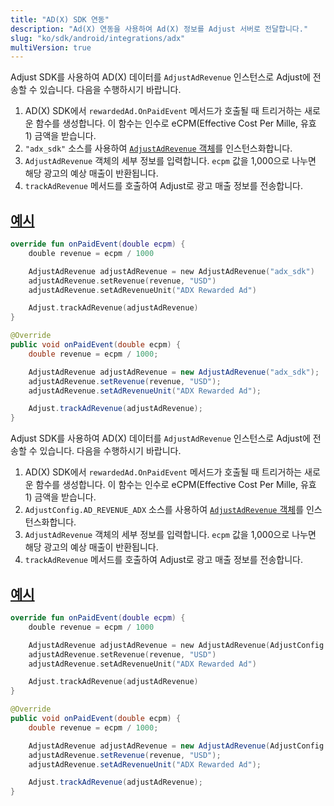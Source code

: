 ```yaml
---
title: "AD(X) SDK 연동"
description: "Ad(X) 연동을 사용하여 Ad(X) 정보를 Adjust 서버로 전달합니다."
slug: "ko/sdk/android/integrations/adx"
multiVersion: true
---
```


<SdkVersion version="v5">

Adjust SDK를 사용하여 AD\(X\) 데이터를 `AdjustAdRevenue` 인스턴스로 Adjust에 전송할 수 있습니다. 다음을 수행하시기 바랍니다.

1. AD\(X\) SDK에서 `rewardedAd.OnPaidEvent` 메서드가 호출될 때 트리거하는 새로운 함수를 생성합니다. 이 함수는 인수로 eCPM\(Effective Cost Per Mille, 유효 1\) 금액을 받습니다.
2. `"adx_sdk"` 소스를 사용하여 [`AdjustAdRevenue` 객체](/ko/sdk/android/features/ad-revenue)를 인스턴스화합니다.
3. `AdjustAdRevenue` 객체의 세부 정보를 입력합니다. `ecpm` 값을 1,000으로 나누면 해당 광고의 예상 매출이 반환됩니다.
4. `trackAdRevenue` 메서드를 호출하여 Adjust로 광고 매출 정보를 전송합니다.

## [예시](example)

<Tabs>
<Tab title="Kotlin">

```kotlin
override fun onPaidEvent(double ecpm) {
	double revenue = ecpm / 1000

	AdjustAdRevenue adjustAdRevenue = new AdjustAdRevenue("adx_sdk")
	adjustAdRevenue.setRevenue(revenue, "USD")
	adjustAdRevenue.setAdRevenueUnit("ADX Rewarded Ad")

	Adjust.trackAdRevenue(adjustAdRevenue)
}

```

</Tab>
<Tab title="Java">

```java
@Override
public void onPaidEvent(double ecpm) {
	double revenue = ecpm / 1000;

	AdjustAdRevenue adjustAdRevenue = new AdjustAdRevenue("adx_sdk");
	adjustAdRevenue.setRevenue(revenue, "USD");
	adjustAdRevenue.setAdRevenueUnit("ADX Rewarded Ad");

	Adjust.trackAdRevenue(adjustAdRevenue);
}
```

</Tab>
</Tabs>
</SdkVersion>
<SdkVersion version="v4">
<MinorVersion added="v4.36.0">

Adjust SDK를 사용하여 AD\(X\) 데이터를 `AdjustAdRevenue` 인스턴스로 Adjust에 전송할 수 있습니다. 다음을 수행하시기 바랍니다.

</MinorVersion>

1. AD\(X\) SDK에서 `rewardedAd.OnPaidEvent` 메서드가 호출될 때 트리거하는 새로운 함수를 생성합니다. 이 함수는 인수로 eCPM\(Effective Cost Per Mille, 유효 1\) 금액을 받습니다.
2. `AdjustConfig.AD_REVENUE_ADX` 소스를 사용하여 [`AdjustAdRevenue` 객체](/ko/sdk/android/features/ad-revenue)를 인스턴스화합니다.
3. `AdjustAdRevenue` 객체의 세부 정보를 입력합니다. `ecpm` 값을 1,000으로 나누면 해당 광고의 예상 매출이 반환됩니다.
4. `trackAdRevenue` 메서드를 호출하여 Adjust로 광고 매출 정보를 전송합니다.

## [예시](example)

<Tabs>
<Tab title="Kotlin">

```kotlin
override fun onPaidEvent(double ecpm) {
	double revenue = ecpm / 1000

	AdjustAdRevenue adjustAdRevenue = new AdjustAdRevenue(AdjustConfig.AD_REVENUE_ADX)
	adjustAdRevenue.setRevenue(revenue, "USD")
	adjustAdRevenue.setAdRevenueUnit("ADX Rewarded Ad")

	Adjust.trackAdRevenue(adjustAdRevenue)
}

```

</Tab>
<Tab title="Java">

```java
@Override
public void onPaidEvent(double ecpm) {
	double revenue = ecpm / 1000;

	AdjustAdRevenue adjustAdRevenue = new AdjustAdRevenue(AdjustConfig.AD_REVENUE_ADX);
	adjustAdRevenue.setRevenue(revenue, "USD");
	adjustAdRevenue.setAdRevenueUnit("ADX Rewarded Ad");

	Adjust.trackAdRevenue(adjustAdRevenue);
}
```

</Tab>
</Tabs>
</SdkVersion>
